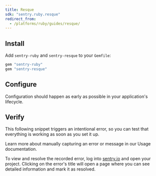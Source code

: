 ```yaml
---
title: Resque
sdk: "sentry.ruby.resque"
redirect_from:
  - /platforms/ruby/guides/resque/
---
```


<PlatformContent includePath="common/getting-started/primer" />

## Install

Add `sentry-ruby` and `sentry-resque` to your `Gemfile`:

```ruby {filename:Gemfile}
gem "sentry-ruby"
gem "sentry-resque"
```

## Configure

Configuration should happen as early as possible in your application's lifecycle.

<PlatformContent includePath="common/getting-started/configure" />

## Verify

This following snippet triggers an intentional error, so you can test that everything is working as soon as you set it up.

<PlatformContent includePath="common/getting-started/verify" />

<Note>

Learn more about manually capturing an error or message in our <PlatformLink to="/usage/">Usage documentation</PlatformLink>.

</Note>

To view and resolve the recorded error, log into [sentry.io](https://sentry.io) and open your project. Clicking on the error's title will open a page where you can see detailed information and mark it as resolved.
